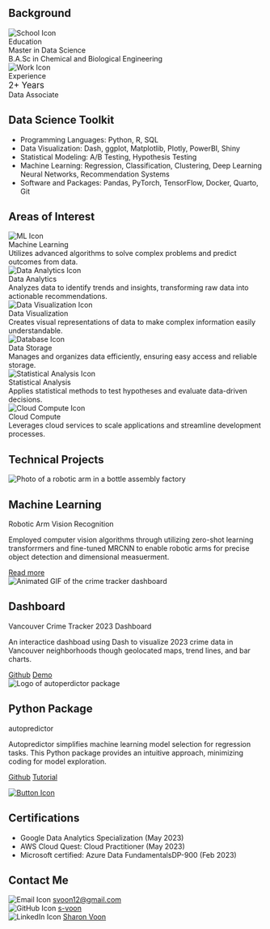 ## Background
<div class="grid-container">
  <div class="grid-item">
  <img src="imgs/icons8-education-100.png" alt="School Icon" class="icon">
  <div class="bold">Education</div>
  <div>Master in Data Science</div>
  <div>B.A.Sc in Chemical and Biological Engineering</div>
  </div>
  <div class="grid-item">
  <img src="imgs/icons8-work-100.png" alt="Work Icon" class="icon">
  <div class="bold">Experience</div>
  <div style="font-size: 1.2em;">2+ Years</div>
  <div>Data Associate</div>
  </div>
</div>

## Data Science Toolkit

- Programming Languages: Python, R, SQL
- Data Visualization: Dash, ggplot, Matplotlib, Plotly, PowerBI, Shiny
- Statistical Modeling: A/B Testing, Hypothesis Testing
- Machine Learning: Regression, Classification, Clustering, Deep Learning Neural Networks, Recommendation Systems
- Software and Packages: Pandas, PyTorch, TensorFlow, Docker, Quarto, Git 

## Areas of Interest
<div class="grid-container">
  <div class="grid-item">
  <img src="imgs/icons8-machine-learning-53.png" alt="ML Icon" class="icon">
  <div class="bold">Machine Learning</div>
  <div>Utilizes advanced algorithms to solve complex problems and predict outcomes from data.</div>
  </div>
  <div class="grid-item">
  <img src="imgs/icons8-analytics-48.png" alt="Data Analytics Icon" class="icon">
  <div class="bold">Data Analytics</div>
  <div>Analyzes data to identify trends and insights, transforming raw data into actionable recommendations.</div>
  </div>
  <div class="grid-item">
  <img src="imgs/icons8-data-visualization-66.png" alt="Data Visualization Icon" class="icon">
  <div class="bold">Data Visualization</div>
  <div>Creates visual representations of data to make complex information easily understandable.</div>
  </div>
  <div class="grid-item">
  <img src="imgs/icons8-database-100.png" alt="Database Icon" class="icon">
  <div class="bold">Data Storage</div>
  <div>Manages and organizes data efficiently, ensuring easy access and reliable storage.</div>
  </div>
  <div class="grid-item">
  <img src="imgs/icons8-analysis-100.png" alt="Statistical Analysis Icon" class="icon">
  <div class="bold">Statistical Analysis</div>
  <div>Applies statistical methods to test hypotheses and evaluate data-driven decisions.</div>
  </div>
  <div class="grid-item">
  <img src="imgs/icons8-cloud-development-100.png" alt="Cloud Compute Icon" class="icon">
  <div class="bold">Cloud Compute</div>
  <div>Leverages cloud services to scale applications and streamline development processes.</div>
  </div>
</div>

## Technical Projects
<div class="grid-card">
  <article class="card">
  <img
    class="card__background"
    src="imgs/cv_cover.jpg"
    alt="Photo of a robotic arm in a bottle assembly factory"
  />
  <div class="card__content | flow">
  <div class="card__content--container | flow">
  <h2 class="card__title">Machine Learning</h2>
  <p class="card__description">
        Robotic Arm Vision Recognition
  </p>
  <p class="card__description">
        Employed computer vision algorithms through utilizing zero-shot learning transforrmers and fine-tuned MRCNN to enable robotic arms for precise object detection and dimensional measuerment.
  </p>
  </div>
  <a href="#" class="card__button">Read more<a>
  </div>
  </article>

  <article class="card">
  <img
    class="card__background"
    src="imgs/crime_tracker.gif"
    alt="Animated GIF of the crime tracker dashboard"
  />
  <div class="card__content | flow">
  <div class="card__content--container | flow">
  <h2 class="card__title">Dashboard</h2>
  <p class="card__description">
        Vancouver Crime Tracker 2023 Dashboard
  </p>
  <p class="card__description">
        An interactice dashboad using Dash to  visualize 2023 crime data in Vancouver neighborhoods though geolocated maps, trend lines, and bar charts.
  </p>
  </div>
  <div class="card__buttons">
  <a href="https://github.com/UBC-MDS/DSCI-532_2024_4_crime-tracker" class="card__button">Github<a>
  <a href="https://dsci-532-2024-4-crime-tracker.onrender.com/" class="card__button">Demo<a>
  </div>
  </div>
  </article>

  <article class="card">
  <img
    class="card__background"
    src="imgs/autoperdictor_logo.png"
    alt="Logo of autoperdictor package"
  />
  <div class="card__content | flow">
  <div class="card__content--container | flow">
  <h2 class="card__title">Python Package</h2>
  <p class="card__description">
        autopredictor
  </p>
  <p class="card__description">
        Autopredictor simplifies machine learning model selection for regression tasks. This Python package provides an intuitive approach, minimizing coding for model exploration.
  </p>
  </div> 
  <div class="card__buttons">
  <a href="https://github.com/UBC-MDS/autopredictor" class="card__button">Github<a>
  <a href="https://autopredictor.readthedocs.io/en/latest/example.html" class="card__button">Tutorial<a>
  </div>
  </div>
  </article>
</div>

<div class="centered-button">
  <a href="https://s-voon.github.io/blogs.html" class="circle-button">
    <img src="imgs/icons8-plus-50.png" alt="Button Icon">
  </a>
</div>

## Certifications
- Google Data Analytics Specialization (May 2023)
- AWS Cloud Quest: Cloud Practitioner (May 2023)
- Microsoft certified: Azure Data FundamentalsDP-900 (Feb 2023)

## Contact Me
<div class="contact-info">
  <div class="contact-item">
  <img src="imgs/icons8-email-100.png" alt="Email Icon" class="icon-contact">
  <a href="mailto:svoon12@gmail.com">svoon12@gmail.com</a>
  </div>
  <div class="contact-item">
  <img src="imgs/icons8-github-24.png" alt="GitHub Icon" class="icon-contact">
  <a href="https://github.com/s-voon" target="_blank">s-voon</a>
  </div>
  <div class="contact-item">
  <img src="imgs/icons8-linkedin-50.png" alt="LinkedIn Icon" class="icon-contact">
  <a href="https://www.linkedin.com/in/sharonvoon/" target="_blank">Sharon Voon</a>
  </div>
</div>